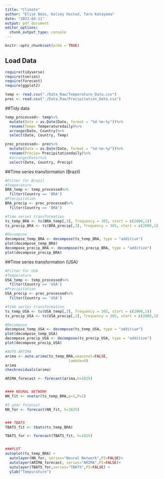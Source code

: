 ```yaml
---
title: "Climate"
author: "Elise Boos, Kelsey Husted, Taro Katayama"
date: "2023-04-11"
output: pdf_document
editor_options: 
  chunk_output_type: console
---
```


```r
knitr::opts_chunk$set(echo = TRUE)
```

## Load Data

```r
require(tidyverse)
require(tseries)
require(forecast)
require(ggplot2)

temp <- read.csv("./Data_Raw/Temperature_Data.csv")
prec <- read.csv("./Data_Raw/Precipitation_Data.csv")
```

##Tidy data
```r
temp_processed<- temp%>%
  mutate(Date = as.Date(Date, format = "%d-%m-%y"))%>%
  rename(Temp= Temperaturedaily)%>%
  arrange(Date, Country)%>%
  select(Date, Country, Temp)

prec_processed<- prec%>%
  mutate(Date = as.Date(Date, format = "%d-%m-%y"))%>%
  rename(Precip= Precipitationdaily)%>%
  #arrange(Date)%>%
  select(Date, Country, Precip)
```

##Time series transformation (Brazil)
```r
#Filter for Brazil 
#Temperature
BRA_temp <- temp_processed%>%
  filter(Country == 'BRA')
#Precipitation
BRA_precip <- prec_processed%>%
  filter(Country == 'BRA')

#Time series transformation
ts_temp_BRA <- ts(BRA_temp[,3], frequency = 365, start = c(2000,1))
ts_precip_BRA <- ts(BRA_precip[,3], frequency = 365, start = c(2000,1))

#Decompose
decompose_temp_BRA <- decompose(ts_temp_BRA, type = "additive")
plot(decompose_temp_BRA)
decompose_precip_BRA <- decompose(ts_precip_BRA, type = "additive")
plot(decompose_precip_BRA)
```

##Time series transformation (USA)
```r
#Filter for USA
#Temperature
USA_temp <- temp_processed%>%
  filter(Country == 'USA')
#Precipitation
USA_precip <- prec_processed%>%
  filter(Country == 'USA')

#Time series transformation
ts_temp_USA <- ts(USA_temp[,3], frequency = 365, start = c(2000,1))
ts_precip_USA <- ts(USA_precip[,3], frequency = 365, start = c(2000,1))

#Decompose
decompose_temp_USA <- decompose(ts_temp_USA, type = "additive")
plot(decompose_temp_USA)
decompose_precip_USA <- decompose(ts_precip_USA, type = "additive")
plot(decompose_precip_USA)
```

```r
#AUTO ARTIMA
arima <- auto.arima(ts_temp_BRA,seasonal=FALSE, 
                             lambda=0)
arima
checkresiduals(arima)

ARIMA_forecast <- forecast(arima,h=1825) 


#### NEURAL NETWORK 
NN_fit <- nnetar(ts_temp_BRA,p=1,P=1)

#5 year forecast
NN_for <- forecast(NN_fit, h=1825)


### TBATS
TBATS_fit <- tbats(ts_temp_BRA)

TBATS_for <- forecast(TBATS_fit, h=1825)


###PLOT
autoplot(ts_temp_BRA) +
  autolayer(NN_for, series="Neural Network",PI=FALSE)+
  autolayer(ARIMA_forecast, series="ARIMA",PI=FALSE)+
  autolayer(TBATS_for,series="TBATS",PI=FALSE) +
  ylab("Tempurature") 

```
